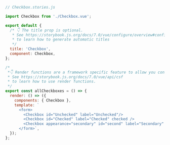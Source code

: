 ```js
// Checkbox.stories.js

import Checkbox from './Checkbox.vue';

export default {
  /* 👇 The title prop is optional.
   * See https://storybook.js.org/docs/7.0/vue/configure/overview#configure-story-loading
   * to learn how to generate automatic titles
   */
  title: 'Checkbox',
  component: Checkbox,
};

/*
 *👇 Render functions are a framework specific feature to allow you control on how the component renders.
 * See https://storybook.js.org/docs/7.0/vue/api/csf
 * to learn how to use render functions.
 */
export const allCheckboxes = () => {
  render: () => ({
    components: { Checkbox },
    template: `
      <form>
        <Checkbox id="Unchecked" label="Unchecked"/>
        <Checkbox id="Checked" label="Checked" checked />
        <Checkbox appearance="secondary" id="second" label="Secondary" checked />
      </form>`,
  });
};
```